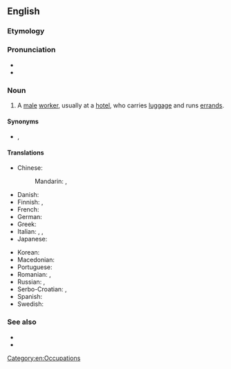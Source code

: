 {{also|bell boy}}
==English==

===Etymology===
{{compound|en|bell|boy}}

===Pronunciation===
* {{IPA|en|/ˈbɛlˌbɔɪ/}}
* {{audio|en|en-us-bellboy.ogg|Audio (US)}}

===Noun===
{{en-noun}}

# A [[male]] [[worker]], usually at a [[hotel]], who carries [[luggage]] and runs [[errand]]s.

====Synonyms====
* {{l|en|bellhop}}, {{l|en|bellman}}

====Translations====
{{trans-top|A male worker, usually at a hotel, who carries luggage and runs errands}}
* Chinese:
*: Mandarin: {{t+|cmn|服務生|sc=Hani}}, {{t+|cmn|服务生|tr=fúwùshēng|sc=Hani}}
* Danish: {{t|da|piccolo|c}}
* Finnish: {{t|fi|hotellipoika}}, {{t+|fi|pikkolo}}
* French: {{t+|fr|chasseur}}
* German: {{t+|de|Hotelpage}}
* Greek: {{t+|el|γκρουμ|m|sc=Grek}}
* Italian: {{t+|it|boy|m}}, {{t+|it|fattorino|m}}, {{t+|it|facchino|m}}
* Japanese: {{t|ja|ベルボーイ|tr=berubōi}}
{{trans-mid}}
* Korean: {{t+|ko|사환}}
* Macedonian: {{t|mk|портир|m}}
* Portuguese: {{t+|pt|carregador|m}}
* Romanian: {{t+|ro|boy|m}}, {{t|ro|băiat de serviciu|m}}
* Russian: {{t+|ru|коридо́рный|m}}, {{t+|ru|посы́льный|m}}
* Serbo-Croatian: {{t|sh|потрчко|m}}, {{t+|sh|potrčko|m}}
* Spanish: {{t+|es|botones}}
* Swedish: {{t+|sv|piccolo}}
{{trans-bottom}}

===See also===
* {{l|en|bell captain}}
* {{l|en|bellgirl}}

[[Category:en:Occupations]]
{{C|en|Male people}}